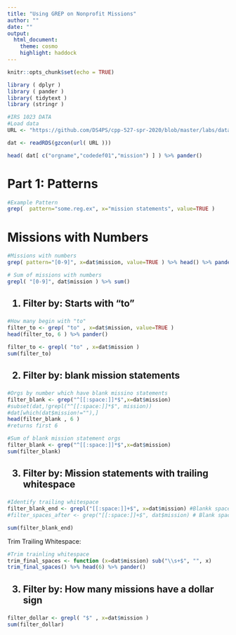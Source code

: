 ```yaml
---
title: "Using GREP on Nonprofit Missions"
author: ""
date: ""
output:
  html_document: 
    theme: cosmo
    highlight: haddock
---
```



```r
knitr::opts_chunk$set(echo = TRUE)

library ( dplyr )
library ( pander )
library( tidytext )
library (stringr )

```


```r
#IRS 1023 DATA
#Load data 
URL <- "https://github.com/DS4PS/cpp-527-spr-2020/blob/master/labs/data/IRS-1023-EZ-MISSIONS.rds?raw=true"

dat <- readRDS(gzcon(url( URL )))

head( dat[ c("orgname","codedef01","mission") ] ) %>% pander()

```

# Part 1: Patterns 
```r
#Example Pattern
grep(  pattern="some.reg.ex", x="mission statements", value=TRUE )
```
# Missions with Numbers 
```r
#Missions with numbers
grep( pattern="[0-9]", x=dat$mission, value=TRUE ) %>% head() %>% pander()

```

```r
# Sum of missions with numbers
grepl( "[0-9]", dat$mission ) %>% sum()
```
<h2>
1. Filter by: Starts with "to"
</h2>
```r
#How many begin with "to"
filter_to <- grep( "to" , x=dat$mission, value=TRUE )
head(filter_to, 6 ) %>% pander()
```

```r
filter_to <- grepl( "to" , x=dat$mission ) 
sum(filter_to)
```

<h2>
2. Filter by: blank mission statements
</h2>

```r
#Orgs by number which have blank missino statements
filter_blank <- grep("^[[:space:]]*$",x=dat$mission)
#subset(dat,!grepl("^[[:space:]]*$", mission))
#dat[which(dat$mission!=""),]
head(filter_blank , 6 )
#returns first 6 
```

```r
#Sum of blank mission statement orgs
filter_blank <- grep("^[[:space:]]*$",x=dat$mission)
sum(filter_blank)
```
<h2>
3. Filter by: Mission statements with trailing whitespace
</h2>
```r
#Identify trailing whitespace
filter_blank_end <- grepl("[[:space:]]+$", x=dat$mission) #Blankk space at all?
#filter_spaces_after <- grep("[[:space:]]+$", dat$mission) # Blank space after 

sum(filter_blank_end)

```
Trim Trailing Whitespace:
```r
#Trim trainling whitespace
trim_final_spaces <- function (x=dat$mission) sub("\\s+$", "", x)
trim_final_spaces() %>% head(6) %>% pander()

```
<h2>
3. Filter by: How many missions have a dollar sign
</h2>
```r
filter_dollar <- grepl( "$" , x=dat$mission ) 
sum(filter_dollar)
```
